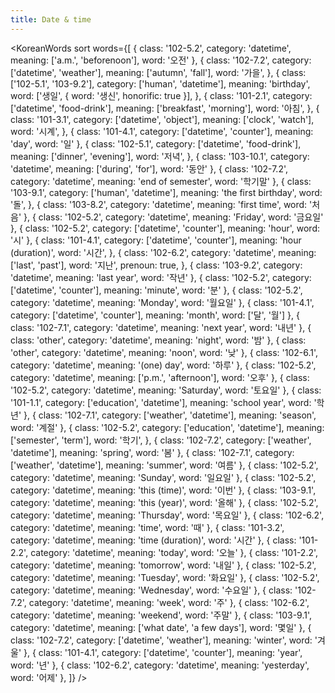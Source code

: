 ```yaml
---
title: Date & time
---
```



<KoreanWords
  sort
  words={[
    { class: '102-5.2', category: 'datetime', meaning: ['a.m.', 'beforenoon'], word: '오전' },
    {
      class: '102-7.2',
      category: ['datetime', 'weather'],
      meaning: ['autumn', 'fall'],
      word: '가을',
    },
    {
      class: ['102-5.1', '103-9.2'],
      category: ['human', 'datetime'],
      meaning: 'birthday',
      word: ['생일', { word: '생신', honorific: true }],
    },
    {
      class: '101-2.1',
      category: ['datetime', 'food-drink'],
      meaning: ['breakfast', 'morning'],
      word: '아침',
    },
    {
      class: '101-3.1',
      category: ['datetime', 'object'],
      meaning: ['clock', 'watch'],
      word: '시계',
    },
    { class: '101-4.1', category: ['datetime', 'counter'], meaning: 'day', word: '일' },
    {
      class: '102-5.1',
      category: ['datetime', 'food-drink'],
      meaning: ['dinner', 'evening'],
      word: '저녁',
    },
    { class: '103-10.1', category: 'datetime', meaning: ['during', 'for'], word: '동안' },
    { class: '102-7.2', category: 'datetime', meaning: 'end of semester', word: '학기말' },
    {
      class: '103-9.1',
      category: ['human', 'datetime'],
      meaning: 'the first birthday',
      word: '돌',
    },
    { class: '103-8.2', category: 'datetime', meaning: 'first time', word: '처음' },
    { class: '102-5.2', category: 'datetime', meaning: 'Friday', word: '금요일' },
    { class: '102-5.2', category: ['datetime', 'counter'], meaning: 'hour', word: '시' },
    {
      class: '101-4.1',
      category: ['datetime', 'counter'],
      meaning: 'hour (duration)',
      word: '시간',
    },
    {
      class: '102-6.2',
      category: 'datetime',
      meaning: ['last', 'past'],
      word: '지난',
      prenoun: true,
    },
    { class: '103-9.2', category: 'datetime', meaning: 'last year', word: '작년' },
    { class: '102-5.2', category: ['datetime', 'counter'], meaning: 'minute', word: '분' },
    { class: '102-5.2', category: 'datetime', meaning: 'Monday', word: '월요일' },
    { class: '101-4.1', category: ['datetime', 'counter'], meaning: 'month', word: ['달', '월'] },
    { class: '102-7.1', category: 'datetime', meaning: 'next year', word: '내년' },
    { class: 'other', category: 'datetime', meaning: 'night', word: '밤' },
    { class: 'other', category: 'datetime', meaning: 'noon', word: '낮' },
    { class: '102-6.1', category: 'datetime', meaning: '(one) day', word: '하루' },
    { class: '102-5.2', category: 'datetime', meaning: ['p.m.', 'afternoon'], word: '오후' },
    { class: '102-5.2', category: 'datetime', meaning: 'Saturday', word: '토요일' },
    { class: '101-1.1', category: ['education', 'datetime'], meaning: 'school year', word: '학년' },
    { class: '102-7.1', category: ['weather', 'datetime'], meaning: 'season', word: '계절' },
    {
      class: '102-5.2',
      category: ['education', 'datetime'],
      meaning: ['semester', 'term'],
      word: '학기',
    },
    { class: '102-7.2', category: ['weather', 'datetime'], meaning: 'spring', word: '봄' },
    { class: '102-7.1', category: ['weather', 'datetime'], meaning: 'summer', word: '여름' },
    { class: '102-5.2', category: 'datetime', meaning: 'Sunday', word: '일요일' },
    { class: '102-5.2', category: 'datetime', meaning: 'this (time)', word: '이번' },
    { class: '103-9.1', category: 'datetime', meaning: 'this (year)', word: '올해' },
    { class: '102-5.2', category: 'datetime', meaning: 'Thursday', word: '목요일' },
    { class: '102-6.2', category: 'datetime', meaning: 'time', word: '때' },
    { class: '101-3.2', category: 'datetime', meaning: 'time (duration)', word: '시간' },
    { class: '101-2.2', category: 'datetime', meaning: 'today', word: '오늘' },
    { class: '101-2.2', category: 'datetime', meaning: 'tomorrow', word: '내일' },
    { class: '102-5.2', category: 'datetime', meaning: 'Tuesday', word: '화요일' },
    { class: '102-5.2', category: 'datetime', meaning: 'Wednesday', word: '수요일' },
    { class: '102-7.2', category: 'datetime', meaning: 'week', word: '주' },
    { class: '102-6.2', category: 'datetime', meaning: 'weekend', word: '주말' },
    { class: '103-9.1', category: 'datetime', meaning: ['what date', 'a few days'], word: '몇일' },
    { class: '102-7.2', category: ['datetime', 'weather'], meaning: 'winter', word: '겨울' },
    { class: '101-4.1', category: ['datetime', 'counter'], meaning: 'year', word: '년' },
    { class: '102-6.2', category: 'datetime', meaning: 'yesterday', word: '어제' },
  ]}
/>
